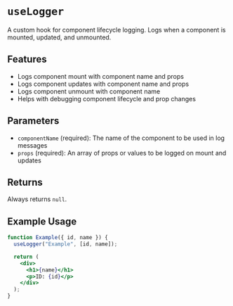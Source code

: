 
<Meta of={useLoggerStory} />

# `useLogger`

A custom hook for component lifecycle logging. Logs when a component is mounted, updated, and unmounted.

## Features

- Logs component mount with component name and props
- Logs component updates with component name and props
- Logs component unmount with component name
- Helps with debugging component lifecycle and prop changes

## Parameters

- `componentName` (required): The name of the component to be used in log messages
- `props` (required): An array of props or values to be logged on mount and updates

## Returns

Always returns `null`.

## Example Usage

```jsx
function Example({ id, name }) {
  useLogger("Example", [id, name]);

  return (
    <div>
      <h1>{name}</h1>
      <p>ID: {id}</p>
    </div>
  );
}
```

<Canvas of={useLoggerStory.Primary} />
